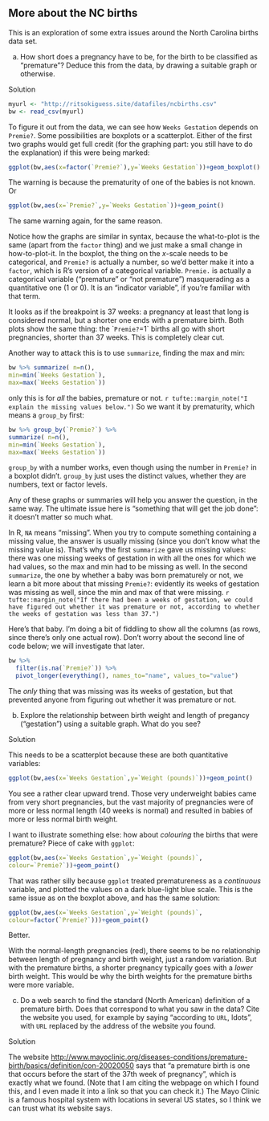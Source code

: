 ##  More about the NC births


 This is an exploration of
some extra issues around the North Carolina births data set.




(a) How short does a pregnancy have to be, for the birth to be
classified as "premature"? Deduce this from the data, by drawing a
suitable graph or otherwise. 



Solution

```r
myurl <- "http://ritsokiguess.site/datafiles/ncbirths.csv"
bw <- read_csv(myurl)
```



To figure it out from the data, we can
see how ``Weeks Gestation`` depends
on ``Premie?``. Some possibilities are boxplots or a
scatterplot. Either of the first two graphs would get full credit (for
the graphing part: you still have to do the explanation) if this
were being marked:
```r
ggplot(bw,aes(x=factor(`Premie?`),y=`Weeks Gestation`))+geom_boxplot()
```   

The warning is because the prematurity of one of the babies is not known.
Or

```r
ggplot(bw,aes(x=`Premie?`,y=`Weeks Gestation`))+geom_point()
``` 

The same warning again, for the same reason.

Notice how the graphs are similar in syntax, because the
what-to-plot is the same (apart from the `factor` thing) and we
just make a small change in 
how-to-plot-it. In the boxplot, the thing on the $x$-scale needs to be
categorical, and ``Premie?`` is actually a number, so we'd better
make it into a `factor`, which is R's version of a categorical
variable. 
``Premie.`` is actually a categorical variable ("premature" or
"not premature")
masquerading as a quantitative one (1 or 0). It is an "indicator variable", if
you're familiar with that term.

It looks as if the breakpoint is 37 weeks: a pregnancy at least that
long is considered normal, but a shorter one ends with a premature
birth. Both plots show the same thing: the ``Premie?`=1` births
all go with short pregnancies, shorter than 37 weeks. This is
completely clear cut.

Another way to attack this is to use `summarize`, finding the
max and min:
```r
bw %>% summarize( n=n(),
min=min(`Weeks Gestation`),
max=max(`Weeks Gestation`))
``` 

only this is for *all* the babies, premature or not.
`r tufte::margin_note("I  explain the missing values below.")` So we want it by prematurity,
which means a `group_by` first:

```r
bw %>% group_by(`Premie?`) %>%
summarize( n=n(),
min=min(`Weeks Gestation`),
max=max(`Weeks Gestation`))
```  

`group_by` with a number works, even though using the number
in ``Premie?`` in a boxplot didn't. `group_by` just uses
the distinct values, whether they are numbers, text or factor levels.

Any of these graphs or summaries will help you answer the question, in
the same way. The ultimate issue here is "something that will get the job done": it doesn't matter so much what.

In R, `NA` means "missing". When you try to compute something
containing a missing value, the answer is usually missing (since you
don't know what the missing value is). That's why the first
`summarize` gave us missing values: there was one missing weeks
of gestation in with all the ones for which we had values, so the max
and min had to be missing as well. In the second `summarize`,
the one by whether a baby was born prematurely or not, we learn a bit
more about that missing ``Premie?``: evidently its weeks of
gestation was missing as well, since the min and max of that were
missing.
`r tufte::margin_note("If there had been a weeks of gestation, we could have figured out whether it was premature or not, according to whether the weeks of gestation was less than 37.")`

Here's that baby. I'm doing a bit of fiddling to show all the columns
(as rows, since there's only one actual row). Don't worry about the
second line of code below; we will investigate that later.
```r
bw %>% 
  filter(is.na(`Premie?`)) %>% 
  pivot_longer(everything(), names_to="name", values_to="value")
``` 

The *only* thing that was missing was its weeks of gestation, but
that prevented anyone from figuring out whether it was premature or
not. 
                            


(b) Explore the relationship between birth weight and
length of pregancy ("gestation") using a suitable graph. What do you
see?



Solution



This needs
to be a scatterplot because these are both quantitative variables:

```r
ggplot(bw,aes(x=`Weeks Gestation`,y=`Weight (pounds)`))+geom_point()
``` 

You see a rather clear upward trend. Those very underweight babies
came from very short pregnancies, but the vast majority of pregnancies
were of more or less normal length (40 weeks is normal) and resulted
in babies of more or less normal birth weight.

I want to illustrate something else: how about *colouring* the
births that were premature? Piece of cake with `ggplot`:

```r
ggplot(bw,aes(x=`Weeks Gestation`,y=`Weight (pounds)`,
colour=`Premie?`))+geom_point()
``` 

That was rather silly because `ggplot` treated prematureness as a *continuous* variable, and plotted the values on a dark blue-light blue scale. This is the same issue as on the boxplot above, and has the same solution:

```r
ggplot(bw,aes(x=`Weeks Gestation`,y=`Weight (pounds)`,
colour=factor(`Premie?`)))+geom_point()
``` 

Better.

With the normal-length pregnancies (red), there seems to be no
relationship between length of pregnancy and birth weight, just a
random variation. But with the premature births, a shorter pregnancy
typically goes with a *lower* birth weight. This would be why the
birth weights for the premature births were more variable.




(c) Do a web search to find the standard (North American)
definition of a premature birth. Does that correspond to what you saw
in the data? Cite the website you used, for example by saying
"according to `URL`, ldots", with `URL` replaced by
the address of the website you found.



Solution


The website [http://www.mayoclinic.org/diseases-conditions/premature-birth/basics/definition/con-20020050](http://www.mayoclinic.org/diseases-conditions/premature-birth/basics/definition/con-20020050)
says that "a premature birth is one that occurs before the start of the 37th week of pregnancy", 
which is exactly what we found. (Note
that I am citing the webpage on which I found this, and I even made it
into a link so that you can check it.) The Mayo Clinic is a famous
hospital system with locations in several US states, so I think we can
trust what its website says.




